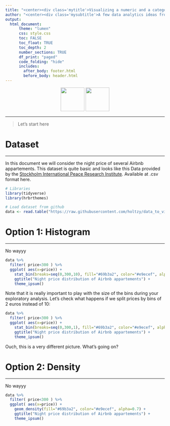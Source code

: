 ```yaml
---
title: "<center><div class='mytitle'>Visualizing a numeric and a categoric variable</div></center>"
author: "<center><div class='mysubtitle'>A few data analytics ideas from [data-to-viz.com](https://github.com/holtzy/)</div></center>"
output:
  html_document:
      theme: "lumen"
      css: style.css
      toc: FALSE
      toc_float: TRUE
      toc_depth: 2
      number_sections: TRUE
      df_print: "paged"
      code_folding: "hide"
      includes: 
        after_body: footer.html
        before_body: header.html
---
```



<div class="mycontent">


<center>
![](../img/section/Bar150.png){width=75px}
![](../img/section/CircularBarplot150.png){width=75px}
</center>

***

>Let's start here

# Dataset
***
In this document we will consider the night price of several Airbnb appartements. This dataset is quite basic and looks like this
Data provided by the [Stockholm International Peace Research Institute](http://armstrade.sipri.org/armstrade/page/toplist.php). Available at .csv format here.

```r
# Libraries
library(tidyverse)
library(hrbrthemes)

# Load dataset from github
data <- read.table("https://raw.githubusercontent.com/holtzy/data_to_viz/master/Example_dataset/1_OneNum.csv", header=TRUE)
```




# Option 1: Histogram
***

No wayyy

```r
data %>%
  filter( price<300 ) %>%
  ggplot( aes(x=price)) +
    stat_bin(breaks=seq(0,300,10), fill="#69b3a2", color="#e9ecef", alpha=0.9) +
    ggtitle("Night price distribution of Airbnb appartements") +
    theme_ipsum()
```

Note that it is really important to play with the size of the bins during your exploratory analysis. Let's check what happens if we split prices by bins of 2 euros instead of 10:

```r
data %>%
  filter( price<300 ) %>%
  ggplot( aes(x=price)) +
    stat_bin(breaks=seq(0,300,1), fill="#69b3a2", color="#e9ecef", alpha=0.9) +
    ggtitle("Night price distribution of Airbnb appartements") +
    theme_ipsum()


```

Ouch, this is a very different picture. What's going on?



# Option 2: Density
***

No wayyy

```r
data %>%
  filter( price<300 ) %>%
  ggplot( aes(x=price)) +
    geom_density(fill="#69b3a2", color="#e9ecef", alpha=0.7) +
    ggtitle("Night price distribution of Airbnb appartements") +
    theme_ipsum()
```



</div>














